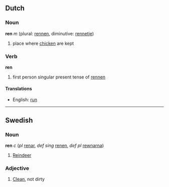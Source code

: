 ==Dutch==
===Noun===
'''ren''' ''m'' (plural: [[rennen]], diminutive: [[rennetje]])

# place where [[chicken]] are kept

===Verb===
'''ren'''

# first person singular present tense of [[rennen]]

====Translations====
*English: [[run]]

----
==Swedish==

===Noun===
'''ren''' ''c'' (''pl'' [[renar]], ''def sing'' [[renen]], ''def pl'' [[rewnarna]])
#[[Reindeer]]

===Adjective===
#[[Clean]], not dirty